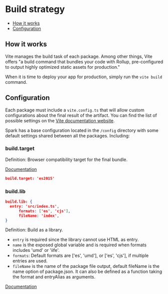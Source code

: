 
<Meta title="Build/Build" />

# Build strategy

- [How it works](#how-it-works)
- [Configuration](#configuration)

## How it works

Vite manages the build task of each package. Among other things, Vite offers "a build command that bundles your code with Rollup, pre-configured to output highly optimized static assets for production."

When it is time to deploy your app for production, simply run the `vite build` command.

## Configuration

Each package must include a `vite.config.ts` that will allow custom configurations about the final result of the artifact. You can find the list of possible settings on the [Vite documentation website](https://vitejs.dev/config/build-options.html#build-target).

Spark has a base configuration located in the `/config` directory with some default settings shared between all the packages. Including:

### build.target

Definition: Browser compatibility target for the final bundle.

[Documentation](https://vitejs.dev/config/build-options.html#build-target)

```json
build.target: 'es2015'
```

### build.lib

```json
build.lib: {
  entry: 'src/index.ts',
      formats: ['es', 'cjs'],
      fileName: 'index',
}
```

Definition: Build as a library.

- `entry` is required since the library cannot use HTML as entry.
- `name` is the exposed global variable and is required when formats includes 'umd' or 'iife'.
- `formats`: Default formats are ['es', 'umd'], or ['es', 'cjs'], if multiple entries are used.
- `fileName` is the name of the package file output, default fileName is the name option of package.json. It can also be defined as a function taking the format and entryAlias as arguments.

[Documentation](https://vitejs.dev/config/build-options.html#build-lib)

```

```
